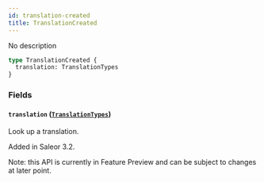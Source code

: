 ```yaml
---
id: translation-created
title: TranslationCreated
---
```


No description

```graphql
type TranslationCreated {
  translation: TranslationTypes
}
```

### Fields

#### `translation` ([`TranslationTypes`](../../../developer/api-reference/unions/translation-types))

Look up a translation.

Added in Saleor 3.2.

Note: this API is currently in Feature Preview and can be subject to changes at later point.
